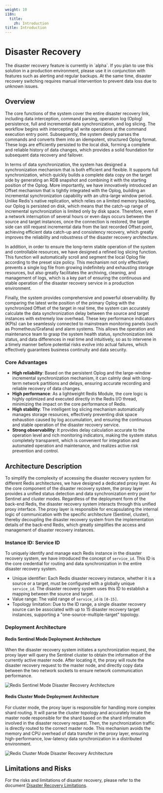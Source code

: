 ```yaml
---
weight: 10
i18n:
  title:
    zh: Introduction
title: Introduction
---
```


# Disaster Recovery

<Directive type="warning" title="Feature Maturity Notice">
The disaster recovery feature is currently in `alpha`. If you plan to use this solution in a production environment, please use it in conjunction with features such as alerting and regular backups. At the same time, disaster recovery switching requires manual intervention to prevent data loss due to unknown issues.
</Directive>

## Overview

The core functions of the system cover the entire disaster recovery link, including data interception, command parsing, operation log (Oplog) persistence, full and incremental data synchronization, and log slicing. The workflow begins with intercepting all write operations at the command execution entry point. Subsequently, the system deeply parses the commands and converts them into an idempotent, structured Oplog format. These logs are efficiently persisted to the local disk, forming a complete and reliable history of data changes, which provides a solid foundation for subsequent data recovery and failover.

In terms of data synchronization, the system has designed a synchronization mechanism that is both efficient and flexible. It supports full synchronization, which quickly builds a complete data copy on the target side by generating an RDB snapshot and combining it with the starting position of the Oplog. More importantly, we have innovatively introduced an Offset mechanism that is tightly integrated with the Oplog, building an incremental synchronization capability with an ultra-large window period. Unlike Redis's native replication, which relies on a limited memory backlog, our Oplog is persisted on disk, which means that the catch-up range of incremental synchronization is limited only by disk space. Therefore, even if a network interruption of several hours or even days occurs between the source and target instances, once the connection is restored, the target side can still request incremental data from the last recorded Offset point, achieving efficient data catch-up and consistency recovery, which greatly improves the reliability and robustness of the disaster recovery architecture.

In addition, in order to ensure the long-term stable operation of the system and controllable resources, we have designed a refined log slicing function. This function will automatically scroll and segment the local Oplog file according to the preset size policy. This mechanism not only effectively prevents a single log file from growing indefinitely and exhausting storage resources, but also greatly facilitates the archiving, cleaning, and management of logs, which is a key part of ensuring the continuous and stable operation of the disaster recovery service in a production environment.

Finally, the system provides comprehensive and powerful observability. By comparing the latest write position of the primary Oplog with the synchronized Offset of the target in real time, the system can accurately calculate the data synchronization delay between the source and target instances with extremely low overhead. These key performance indicators (KPIs) can be seamlessly connected to mainstream monitoring panels (such as Prometheus/Grafana) and alarm systems. This allows the operation and maintenance team to grasp the system health status, synchronization link status, and data differences in real time and intuitively, so as to intervene in a timely manner before potential risks evolve into actual failures, which effectively guarantees business continuity and data security.

### Core Advantages
* **High reliability**: Based on the persistent Oplog and the large-window incremental synchronization mechanism, it can calmly deal with long-term network partitions and delays, ensuring accurate recording and reliable recovery of data changes.
* **High performance**: As a lightweight Redis Module, the core logic is highly optimized and executed directly in the Redis I/O thread, minimizing the impact on the core performance of Redis.
* **High stability**: The intelligent log slicing mechanism automatically manages storage resources, effectively preventing disk space exhaustion caused by log accumulation, and ensuring the continuous and stable operation of the disaster recovery service.
* **Strong observability**: It provides delay calculation accurate to the operation level and rich monitoring indicators, making the system status completely transparent, which is convenient for integration and automated operation and maintenance, and realizes active risk prevention and control.

## Architecture Description

To simplify the complexity of accessing the disaster recovery system for different Redis architectures, we have designed a dedicated proxy layer. As the core component of the disaster recovery system, the proxy layer provides a unified status detection and data synchronization entry point for Sentinel and cluster modes. Regardless of the deployment form of the back-end Redis, the disaster recovery system interacts through this unified proxy interface. The proxy layer is responsible for encapsulating the internal logic of communication with the specific architecture (Sentinel, cluster), thereby decoupling the disaster recovery system from the implementation details of the back-end Redis, which greatly simplifies the access and management of disaster recovery instances.

### Instance ID: Service ID

To uniquely identify and manage each Redis instance in the disaster recovery system, we have introduced the concept of `service_id`. This ID is the core credential for routing and data synchronization in the entire disaster recovery system.
* Unique identifier: Each Redis disaster recovery instance, whether it is a source or a target, must be configured with a globally unique `service_id`. The disaster recovery system uses this ID to establish a mapping between the source and target.
* Value range: The valid range of `service_id` is `[0-15]`.
* Topology limitation: Due to the ID range, a single disaster recovery source can be associated with up to 15 disaster recovery target instances, supporting a "one-source-multiple-target" topology.

### Deployment Architecture

#### Redis Sentinel Mode Deployment Architecture

When the disaster recovery system initiates a synchronization request, the proxy layer will query the Sentinel cluster to obtain the information of the currently active master node. After locating it, the proxy will route the disaster recovery request to the master node, and directly copy data between the two network sockets to ensure network communication performance.

![Redis Sentinel Mode Disaster Recovery Architecture](../../assets/failover-dr.png)

#### Redis Cluster Mode Deployment Architecture

For cluster mode, the proxy layer is responsible for handling more complex shard routing. It will parse the cluster topology and accurately locate the master node responsible for the shard based on the shard information involved in the disaster recovery request. Then, the synchronization traffic is directly routed to the correct master node. This mechanism avoids the memory and CPU overhead of data transfer in the proxy layer, ensuring high-performance, low-latency data synchronization in a distributed environment.

![Redis Cluster Mode Disaster Recovery Architecture](../../assets/cluster-dr.png)

## Limitations and Risks

For the risks and limitations of disaster recovery, please refer to the document [Disaster Recovery Limitations](./90-limitations).

